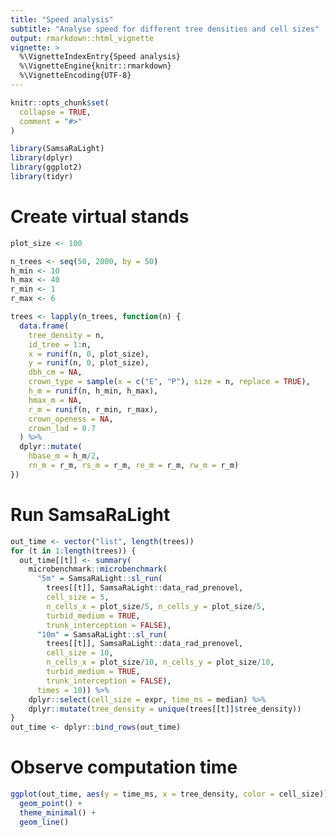 ```yaml
---
title: "Speed analysis"
subtitle: "Analyse speed for different tree densities and cell sizes"
output: rmarkdown::html_vignette
vignette: >
  %\VignetteIndexEntry{Speed analysis}
  %\VignetteEngine{knitr::rmarkdown}
  %\VignetteEncoding{UTF-8}
---
```


```r
knitr::opts_chunk$set(
  collapse = TRUE,
  comment = "#>"
)
```

```r
library(SamsaRaLight)
library(dplyr)
library(ggplot2)
library(tidyr)
```

# Create virtual stands 

```r
plot_size <- 100

n_trees <- seq(50, 2000, by = 50)
h_min <- 10
h_max <- 40
r_min <- 1
r_max <- 6

trees <- lapply(n_trees, function(n) {
  data.frame(
    tree_density = n,
    id_tree = 1:n,
    x = runif(n, 0, plot_size),
    y = runif(n, 0, plot_size),
    dbh_cm = NA,
    crown_type = sample(x = c("E", "P"), size = n, replace = TRUE),
    h_m = runif(n, h_min, h_max),
    hmax_m = NA,
    r_m = runif(n, r_min, r_max),
    crown_openess = NA,
    crown_lad = 0.7
  ) %>% 
  dplyr::mutate(
    hbase_m = h_m/2,
    rn_m = r_m, rs_m = r_m, re_m = r_m, rw_m = r_m)
})
```


# Run SamsaRaLight

```r
out_time <- vector("list", length(trees))
for (t in 1:length(trees)) {
  out_time[[t]] <- summary(
    microbenchmark::microbenchmark(
      "5m" = SamsaRaLight::sl_run(
        trees[[t]], SamsaRaLight::data_rad_prenovel,
        cell_size = 5, 
        n_cells_x = plot_size/5, n_cells_y = plot_size/5,
        turbid_medium = TRUE,
        trunk_interception = FALSE),
      "10m" = SamsaRaLight::sl_run(
        trees[[t]], SamsaRaLight::data_rad_prenovel,
        cell_size = 10, 
        n_cells_x = plot_size/10, n_cells_y = plot_size/10,
        turbid_medium = TRUE,
        trunk_interception = FALSE), 
      times = 10)) %>% 
    dplyr::select(cell_size = expr, time_ms = median) %>% 
    dplyr::mutate(tree_density = unique(trees[[t]]$tree_density))
}
out_time <- dplyr::bind_rows(out_time)
```


# Observe computation time

```r
ggplot(out_time, aes(y = time_ms, x = tree_density, color = cell_size)) +
  geom_point() +
  theme_minimal() +
  geom_line()
```


